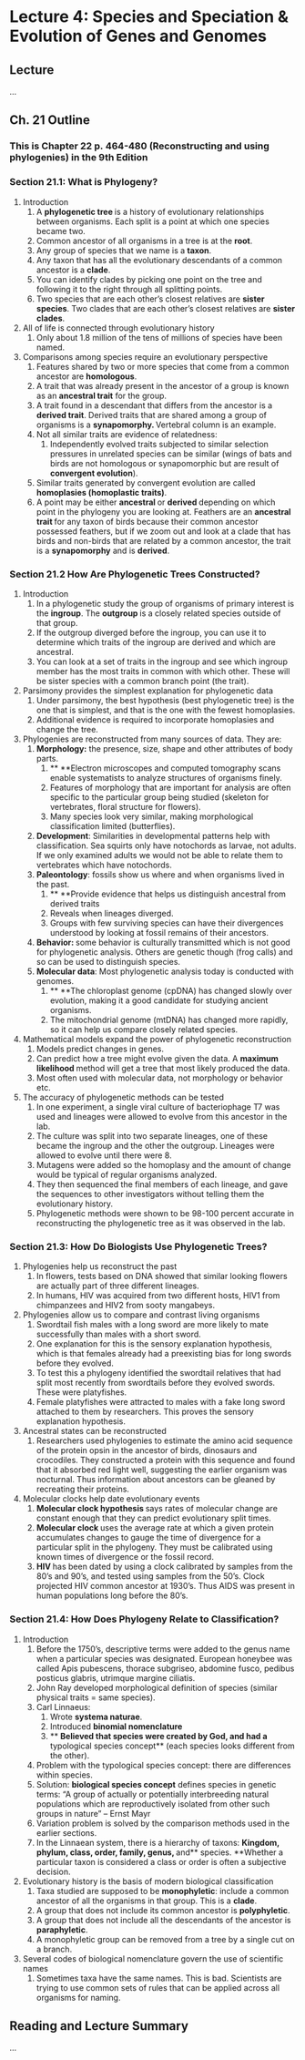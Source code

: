 # Lecture 4: Species and Speciation & Evolution of Genes and Genomes {-}
 
## Lecture {-}

...

## Ch. 21 Outline {-}

### This is Chapter 22 p. 464-480 (Reconstructing and using phylogenies) in the 9th Edition {-}

### Section 21.1: What is Phylogeny? {-}

1.  Introduction
    1.  A **phylogenetic tree **is a history of evolutionary relationships between organisms. Each split is a point at which one species became two.
    1.  Common ancestor of all organisms in a tree is at the **root**. 
    1.  Any group of species that we name is a **taxon**.
    1.  Any taxon that has all the evolutionary descendants of a common ancestor is a **clade**.
    1.  You can identify clades by picking one point on the tree and following it to the right through all splitting points. 
    1.  Two species that are each other's closest relatives are **sister species**. Two clades that are each other's closest relatives are **sister clades**.
1.  All of life is connected through evolutionary history
    1.  Only about 1.8 million of the tens of millions of species have been named.
1.  Comparisons among species require an evolutionary perspective
    1.  Features shared by two or more species that come from a common ancestor are **homologous**.
    1.  A trait that was already present in the ancestor of a group is known as an **ancestral trait** for the group.
    1.  A trait found in a descendant that differs from the ancestor is a **derived trait**. Derived traits that are shared among a group of organisms is a **synapomorphy. **Vertebral column is an example.
    1.  Not all similar traits are evidence of relatedness:
        1.   Independently evolved traits subjected to similar selection pressures in unrelated species can be similar (wings of bats and birds are not homologous or synapomorphic but are result of **convergent evolution**).
    1.  Similar traits generated by convergent evolution are called **homoplasies (homoplastic traits)**.
    1.  A point may be either **ancestral **or **derived **depending on which point in the phylogeny you are looking at. Feathers are an **ancestral trait **for any taxon of birds because their common ancestor possessed feathers, but if we zoom out and look at a clade that has birds and non-birds that are related by a common ancestor, the trait is a **synapomorphy** and is **derived**.

### Section 21.2 How Are Phylogenetic Trees Constructed? {-}

1.  Introduction
    1.  In a phylogenetic study the group of organisms of primary interest is the **ingroup**. The **outgroup **is a closely related species outside of that group.
    1.  If the outgroup diverged before the ingroup, you can use it to determine which traits of the ingroup are derived and which are ancestral.
    1.  You can look at a set of traits in the ingroup and see which ingroup member has the most traits in common with which other. These will be sister species with a common branch point (the trait).
1.  Parsimony provides the simplest explanation for phylogenetic data
    1.  Under parsimony, the best hypothesis (best phylogenetic tree) is the one that is simplest, and that is the one with the fewest homoplasies.
    1.  Additional evidence is required to incorporate homoplasies and change the tree.
1.  Phylogenies are reconstructed from many sources of data. They are:
    1.  **Morphology:** the presence, size, shape and other attributes of body parts.
        1.  ** **Electron microscopes and computed tomography scans enable systematists to analyze structures of organisms finely.
        1.   Features of morphology that are important for analysis are often specific to the particular group being studied (skeleton for vertebrates, floral structure for flowers).
        1.   Many species look very similar, making morphological classification limited (butterflies).
    1.  **Development**: Similarities in developmental patterns help with classification. Sea squirts only have notochords as larvae, not adults. If we only examined adults we would not be able to relate them to vertebrates which have notochords.
    1.  **Paleontology**: fossils show us where and when organisms lived in the past.
        1.  ** **Provide evidence that helps us distinguish ancestral from derived traits
        1.   Reveals when lineages diverged.
        1.  Groups with few surviving species can have their divergences understood by looking at fossil remains of their ancestors.
    1.  **Behavior: **some behavior is culturally transmitted which is not good for phylogenetic analysis. Others are genetic though (frog calls) and so can be used to distinguish species.
    1.  **Molecular data**: Most phylogenetic analysis today is conducted with genomes.
        1.  ** **The chloroplast genome (cpDNA) has changed slowly over evolution, making it a good candidate for studying ancient organisms. 
        1.   The mitochondrial genome (mtDNA) has changed more rapidly, so it can help us compare closely related species.
1.  Mathematical models expand the power of phylogenetic reconstruction
    1.  Models predict changes in genes. 
    1.  Can predict how a tree might evolve given the data. A **maximum likelihood **method will get a tree that most likely produced the data.
    1.  Most often used with molecular data, not morphology or behavior etc.
1.  The accuracy of phylogenetic methods can be tested
    1.  In one experiment, a single viral culture of bacteriophage T7 was used and lineages were allowed to evolve from this ancestor in the lab.
    1.  The culture was split into two separate lineages, one of these became the ingroup and the other the outgroup. Lineages were allowed to evolve until there were 8. 
    1.  Mutagens were added so the homoplasy and the amount of change would be typical of regular organisms analyzed. 
    1.  They then sequenced the final members of each lineage, and gave the sequences to other investigators without telling them the evolutionary history.
    1.  Phylogenetic methods were shown to be 98-100 percent accurate in reconstructing the phylogenetic tree as it was observed in the lab.

### Section 21.3: How Do Biologists Use Phylogenetic Trees? {-}

1.  Phylogenies help us reconstruct the past
    1.  In flowers, tests based on DNA showed that similar looking flowers are actually part of three different lineages. 
    1.  In humans, HIV was acquired from two different hosts, HIV1 from chimpanzees and HIV2 from sooty mangabeys.
1.  Phylogenies allow us to compare and contrast living organisms
    1.  Swordtail fish males with a long sword are more likely to mate successfully than males with a short sword. 
    1.  One explanation for this is the sensory explanation hypothesis, which is that females already had a preexisting bias for long swords before they evolved.
    1.  To test this a phylogeny identified the swordtail relatives that had split most recently from swordtails before they evolved swords. These were platyfishes. 
    1.  Female platyfishes were attracted to males with a fake long sword attached to them by researchers. This proves the sensory explanation hypothesis.
1.  Ancestral states can be reconstructed
    1.  Researchers used phylogenies to estimate the amino acid sequence of the protein opsin in the ancestor of birds, dinosaurs and crocodiles. They constructed a protein with this sequence and found that it absorbed red light well, suggesting the earlier organism was nocturnal. Thus information about ancestors can be gleaned by recreating their proteins.
1.  Molecular clocks help date evolutionary events
    1.  **Molecular clock hypothesis **says rates of molecular change are constant enough that they can predict evolutionary split times.
    1.  **Molecular clock **uses the average rate at which a given protein accumulates changes to gauge the time of divergence for a particular split in the phylogeny. They must be calibrated using known times of divergence or the fossil record.
    1.  **HIV **has been dated by using a clock calibrated by samples from the 80's and 90's, and tested using samples from the 50's. Clock projected HIV common ancestor at 1930's. Thus AIDS was present in human populations long before the 80's.

### Section 21.4: How Does Phylogeny Relate to Classification? {-}

1.  Introduction
    1.  Before the 1750's, descriptive terms were added to the genus name when a particular species was designated. European honeybee was called Apis pubescens, thorace subgriseo, abdomine fusco, pedibus posticus glabris, utrimque margine ciliatis.
    1.  John Ray developed morphological definition of species (similar physical traits = same species).
    1.  Carl Linnaeus:
        1.   Wrote **systema naturae**. 
        1.   Introduced **binomial nomenclature**
        1.  ** **Believed that species were created by God, and had a **typological species concept** (each species looks different from the other). 
    1.  Problem with the typological species concept: there are differences within species.
    1.  Solution: **biological species concept** defines species in genetic terms: "A group of actually or potentially interbreeding natural populations which are reproductively isolated from other such groups in nature" – Ernst Mayr
    1.  Variation problem is solved by the comparison methods used in the earlier sections.
    1.  In the Linnaean system, there is a hierarchy of taxons: **Kingdom, phylum, class, order, family, genus, **and** species. **Whether a particular taxon is considered a class or order is often a subjective decision.
1.  Evolutionary history is the basis of modern biological classification
    1.  Taxa studied are supposed to be **monophyletic**: include a common ancestor of all the organisms in that group. This is a **clade**.
    1.  A group that does not include its common ancestor is **polyphyletic**. 
    1.  A group that does not include all the descendants of the ancestor is **paraphyletic**.
    1.  A monophyletic group can be removed from a tree by a single cut on a branch.
1.  Several codes of biological nomenclature govern the use of scientific names
    1.  Sometimes taxa have the same names. This is bad. Scientists are trying to use common sets of rules that can be applied across all organisms for naming.

## Reading and Lecture Summary {-}

...
